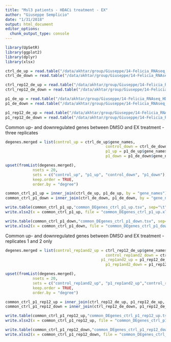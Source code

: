 ```yaml
---
title: "Msl3 patients - HDACi treatment - EX"
author: "Giuseppe Semplicio"
date: "1/31/2018"
output: html_document
editor_options: 
  chunk_output_type: console
---
```


```r
library(UpSetR)
library(ggplot2)
library(dplyr)
library(xlsx)


```

```r

ctrl_de_up = read.table("/data/akhtar/group/Giuseppe/14-Felicia_RNAseq_HDACinhibitors_Msl3patients/03-DESeq/03-dmso-vs-EX/controls/all_reps/DESeq2.de_up.tsv", header = TRUE, sep = "\t")
ctrl_de_down = read.table("/data/akhtar/group/Giuseppe/14-Felicia_RNAseq_HDACinhibitors_Msl3patients/03-DESeq/03-dmso-vs-EX/controls/all_reps/DESeq2.de_down.tsv", header = TRUE, sep = "\t")

ctrl_rep12_de_up = read.table("/data/akhtar/group/Giuseppe/14-Felicia_RNAseq_HDACinhibitors_Msl3patients/03-DESeq/03-dmso-vs-EX/controls/rep1_and_2/DESeq2.de_up.tsv", header = TRUE, sep = "\t")
ctrl_rep12_de_down = read.table("/data/akhtar/group/Giuseppe/14-Felicia_RNAseq_HDACinhibitors_Msl3patients/03-DESeq/03-dmso-vs-EX/controls/rep1_and_2/DESeq2.de_down.tsv", header = TRUE, sep = "\t")

p1_de_up = read.table("/data/akhtar/group/Giuseppe/14-Felicia_RNAseq_HDACinhibitors_Msl3patients/03-DESeq/03-dmso-vs-EX/patients/all_reps/DESeq2.de_up.tsv", header = TRUE, sep = "\t")
p1_de_down = read.table("/data/akhtar/group/Giuseppe/14-Felicia_RNAseq_HDACinhibitors_Msl3patients/03-DESeq/03-dmso-vs-EX/patients/all_reps/DESeq2.de_down.tsv", header = TRUE, sep = "\t")

p1_rep12_de_up = read.table("/data/akhtar/group/Giuseppe/14-Felicia_RNAseq_HDACinhibitors_Msl3patients/03-DESeq/03-dmso-vs-EX/patients/rep1_and_2/DESeq2.de_up.tsv", header = TRUE, sep = "\t")
p1_rep12_de_down = read.table("/data/akhtar/group/Giuseppe/14-Felicia_RNAseq_HDACinhibitors_Msl3patients/03-DESeq/03-dmso-vs-EX/patients/rep1_and_2/DESeq2.de_down.tsv", header = TRUE, sep = "\t")
```

Common up- and downregulated genes between DMSO and EX treatment - three replicates
```r
degenes.merged = list(control_up = ctrl_de_up$gene_names, 
											control_down = ctrl_de_down$gene_names,
											p1_up = p1_de_up$gene_names, 
											p1_down = p1_de_down$gene_names)

upset(fromList(degenes.merged), 
			nsets = 20, 
			sets = c("control_up", "p1_up", "control_down", "p1_down"),
			keep.order = TRUE, 
			order.by = "degree")

common_ctrl_p1_up = inner_join(ctrl_de_up, p1_de_up, by = "gene_names")
common_ctrl_p1_down = inner_join(ctrl_de_down, p1_de_down, by = "gene_names")

write.table(common_ctrl_p1_up,"common_DEgenes_ctrl_p1_up.tsv", sep="\t", quote=FALSE, col.names=NA)
write.xlsx2(x = common_ctrl_p1_up, file = "common_DEgenes_ctrl_p1_up.xlsx", row.names = TRUE, col.names = TRUE)

write.table(common_ctrl_p1_down,"common_DEgenes_ctrl_p1_down.tsv", sep="\t", quote=FALSE, col.names=NA)
write.xlsx2(x = common_ctrl_p1_down, file = "common_DEgenes_ctrl_p1_down.xlsx", row.names = TRUE, col.names = TRUE)
```

Common up- and downregulated genes between DMSO and EX treatment - replicates 1 and 2 only
```r

degenes.merged = list(control_rep1and2_up = ctrl_rep12_de_up$gene_names, 
											control_rep1and2_down = ctrl_rep12_de_down$gene_names,
										  p1_rep1and2_up = p1_rep12_de_up$gene_names, 
											p1_rep1and2_down = p1_rep12_de_down$gene_names)

upset(fromList(degenes.merged), 
			nsets = 20, 
			sets = c("control_rep1and2_up", "p1_rep1and2_up","control_rep1and2_down", "p1_rep1and2_down"),
			keep.order = TRUE, 
			order.by = "degree")

common_ctrl_p1_rep12_up = inner_join(ctrl_rep12_de_up, p1_rep12_de_up, by = "gene_names")
common_ctrl_p1_rep12_down = inner_join(ctrl_rep12_de_down, p1_rep12_de_down, by = "gene_names")

write.table(common_ctrl_p1_rep12_up,"common_DEgenes_ctrl_p1_rep12_up.tsv", sep="\t", quote=FALSE, col.names=NA)
write.xlsx2(x = common_ctrl_p1_rep12_up, file = "common_DEgenes_ctrl_p1_rep12_up.xlsx", row.names = TRUE, col.names = TRUE)

write.table(common_ctrl_p1_rep12_down,"common_DEgenes_ctrl_p1_rep12_down.tsv", sep="\t", quote=FALSE, col.names=NA)
write.xlsx2(x = common_ctrl_p1_rep12_down, file = "common_DEgenes_ctrl_p1_rep12_down.xlsx", row.names = TRUE, col.names = TRUE)

```